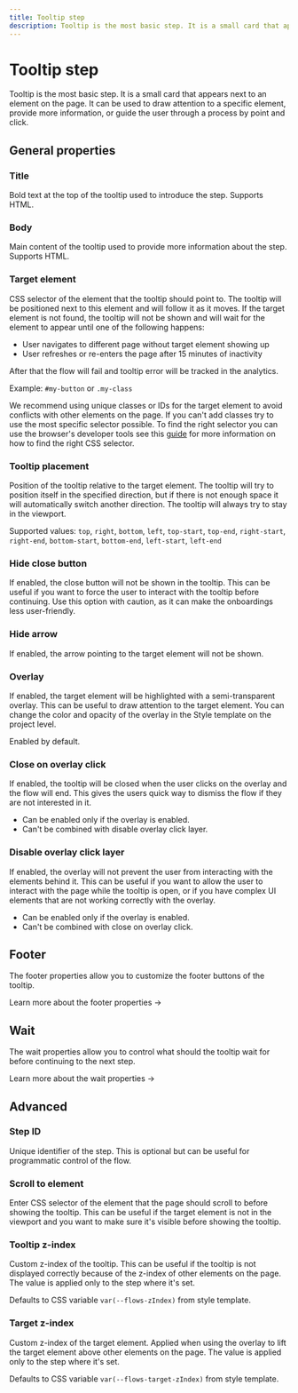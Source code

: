```yaml
---
title: Tooltip step
description: Tooltip is the most basic step. It is a small card that appears next to an element on the page.
---
```


# Tooltip step

Tooltip is the most basic step. It is a small card that appears next to an element on the page. It can be used to draw attention to a specific element, provide more information, or guide the user through a process by point and click.

<Demo variant="tooltip" />

## General properties

### Title

Bold text at the top of the tooltip used to introduce the step. Supports HTML.

### Body

Main content of the tooltip used to provide more information about the step. Supports HTML.

### Target element

CSS selector of the element that the tooltip should point to. The tooltip will be positioned next to this element and will follow it as it moves. If the target element is not found, the tooltip will not be shown and will wait for the element to appear until one of the following happens:

- User navigates to different page without target element showing up
- User refreshes or re-enters the page after 15 minutes of inactivity

After that the flow will fail and tooltip error will be tracked in the analytics.

Example: `#my-button` or `.my-class`

We recommend using unique classes or IDs for the target element to avoid conflicts with other elements on the page. If you can't add classes try to use the most specific selector possible. To find the right selector you can use the browser's developer tools see this [guide](https://www.scrapingbee.com/tutorials/how-to-extract-css-selectors-using-chrome/) for more information on how to find the right CSS selector.

### Tooltip placement

Position of the tooltip relative to the target element. The tooltip will try to position itself in the specified direction, but if there is not enough space it will automatically switch another direction. The tooltip will always try to stay in the viewport.

Supported values: `top`, `right`, `bottom`, `left`, `top-start`, `top-end`, `right-start`, `right-end`, `bottom-start`, `bottom-end`, `left-start`, `left-end`

### Hide close button

If enabled, the close button will not be shown in the tooltip. This can be useful if you want to force the user to interact with the tooltip before continuing. Use this option with caution, as it can make the onboardings less user-friendly.

### Hide arrow

If enabled, the arrow pointing to the target element will not be shown.

### Overlay

If enabled, the target element will be highlighted with a semi-transparent overlay. This can be useful to draw attention to the target element. You can change the color and opacity of the overlay in the Style template on the project level.

Enabled by default.

### Close on overlay click

If enabled, the tooltip will be closed when the user clicks on the overlay and the flow will end. This gives the users quick way to dismiss the flow if they are not interested in it.

- Can be enabled only if the overlay is enabled.
- Can't be combined with disable overlay click layer.

### Disable overlay click layer

If enabled, the overlay will not prevent the user from interacting with the elements behind it. This can be useful if you want to allow the user to interact with the page while the tooltip is open, or if you have complex UI elements that are not working correctly with the overlay.

- Can be enabled only if the overlay is enabled.
- Can't be combined with close on overlay click.

## Footer

The footer properties allow you to customize the footer buttons of the tooltip.

<SectionLink href="/step-types/shared-properties/footer-properties">
  Learn more about the footer properties →
</SectionLink>

## Wait

The wait properties allow you to control what should the tooltip wait for before continuing to the next step.

<SectionLink href="/step-types/shared-properties/wait-properties">
  Learn more about the wait properties →
</SectionLink>

## Advanced

### Step ID

Unique identifier of the step. This is optional but can be useful for programmatic control of the flow.

### Scroll to element

Enter CSS selector of the element that the page should scroll to before showing the tooltip. This can be useful if the target element is not in the viewport and you want to make sure it's visible before showing the tooltip.

### Tooltip z-index

Custom z-index of the tooltip. This can be useful if the tooltip is not displayed correctly because of the z-index of other elements on the page. The value is applied only to the step where it's set.

Defaults to CSS variable `var(--flows-zIndex)` from style template.

### Target z-index

Custom z-index of the target element. Applied when using the overlay to lift the target element above other elements on the page. The value is applied only to the step where it's set.

Defaults to CSS variable `var(--flows-target-zIndex)` from style template.